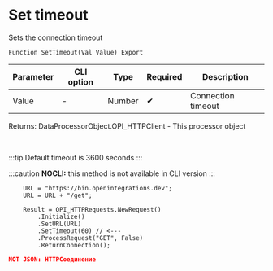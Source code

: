﻿---
sidebar_position: 7
description: Set timeout  and other functions to work with HTTP-client in the Open Integration Package, a free open-source integration library for 1C:Enterprise 8, OneScript and CLI
keywords: [1C, 1С, 1С:Enterprise, 1С:Enterprise 8.3, API, Integration, Services, Exchange, OneScript, CLI, HTTP-client]
---


# Set timeout 
 Sets the connection timeout



`Function SetTimeout(Val Value) Export`

  | Parameter | CLI option | Type | Required | Description |
  |-|-|-|-|-|
  | Value | - | Number | &#x2714; | Connection timeout |

  
  Returns:  DataProcessorObject.OPI_HTTPClient - This processor object

<br/>

:::tip
Default timeout is 3600 seconds
:::

:::caution
**NOCLI:** this method is not available in CLI version
:::
<br/>


```bsl title="1C:Enterprise/OneScript code example"
    URL = "https://bin.openintegrations.dev";
    URL = URL + "/get";

    Result = OPI_HTTPRequests.NewRequest()
        .Initialize()
        .SetURL(URL)
        .SetTimeout(60) // <---
        .ProcessRequest("GET", False)
        .ReturnConnection();
```
 



```json title="Result"
NOT JSON: HTTPСоединение
```
